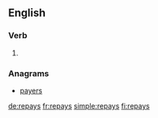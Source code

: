 ==English==

===Verb===
{{head|en|verb form}}

# {{en-third-person singular of|repay}}

===Anagrams===
* [[payers#English|payers]]

[[de:repays]]
[[fr:repays]]
[[simple:repays]]
[[fi:repays]]
